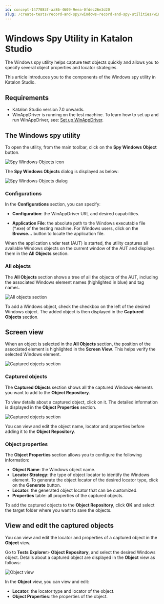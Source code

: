 ```yaml
---
id: concept-1477083f-aa86-4609-9eea-0fdec26e3d20
slug: /create-tests/record-and-spy/windows-record-and-spy-utilities/windows-spy-utility-in-katalon-studio
---
```


# Windows Spy Utility in Katalon Studio

The Windows spy utility helps capture test objects quickly and allows you to specify several object properties and locator strategies.

This article introduces you to the components of the Windows spy utility in Katalon Studio.

## Requirements

-   Katalon Studio version 7.0 onwards.
-   WinAppDriver is running on the test machine. To learn how to set up and run WinAppDriver, see: [Set up WinAppDriver](/create-tests/manage-projects/set-up-projects/windows-desktop-apps-testing/set-up-winappdriver-in-katalon-studio).

## The Windows spy utility

To open the utility, from the main toolbar, click on the **Spy Windows Object** button.

<img src="https://github.com/katalon-studio/docs-images/raw/master/katalon-studio/docs/windows-spy-utility/KS-Windows-Spy-Objects-button.png" alt="Spy Windows Objects icon" />

The **Spy Windows Objects** dialog is displayed as below:

<img src="https://github.com/katalon-studio/docs-images/raw/master/katalon-studio/docs/windows-spy-utility/KS-Windows-Object-Spy-dialog.png" alt="Spy Windows Objects dialog" />

### Configurations

In the **Configurations** section, you can specify:

-   **Configuration**: the WinAppDriver URL and desired capabilities.

-   **Application File**: the absolute path to the Windows executable file \(\*.exe\) of the testing machine. For Windows users, click on the **Browse...** button to locate the application file.


When the application under test \(AUT\) is started, the utility captures all available Windows objects on the current window of the AUT and displays them in the **All Objects** section.

### All objects

The **All Objects** section shows a tree of all the objects of the AUT, including the associated Windows element names \(highlighted in blue\) and tag names.

<img src="https://github.com/katalon-studio/docs-images/raw/master/katalon-studio/docs/windows-spy-utility/KS-All-Objects-section.png" alt="All objects section" />

To add a Windows object, check the checkbox on the left of the desired Windows object. The added object is then displayed in the **Captured Objects** section.

## Screen view

When an object is selected in the **All Objects** section, the position of the associated element is highlighted in the **Screen View**. This helps verify the selected Windows element.

<img src="https://github.com/katalon-studio/docs-images/raw/master/katalon-studio/docs/windows-spy-utility/KS-Screen-View-section.png" alt="Captured objects section" />

### Captured objects

The **Captured Objects** section shows all the captured Windows elements you want to add to the **Object Repository**.

To view details about a captured object, click on it. The detailed information is displayed in the **Object Properties** section.

<img src="https://github.com/katalon-studio/docs-images/raw/master/katalon-studio/docs/windows-spy-utility/KS-Captured-Objects-section.png" alt="Captured objects section" />

You can view and edit the object name, locator and properties before adding it to the **Object Repository**.

### Object properties

The **Object Properties** section allows you to configure the following information:

-   **Object Name**: the Windows object name.
-   **Locator Strategy**: the type of object locator to identify the Windows element. To generate the object locator of the desired locator type, click on the **Generate** button.
-   **Locator**: the generated object locator that can be customized.
-   **Properties** table: all properties of the captured objects.

To add the captured objects to the **Object Repository**, click **OK** and select the target folder where you want to save the objects.

## View and edit the captured objects

You can view and edit the locator and properties of a captured object in the **Object** view.

Go to **Tests Explorer**&gt; **Object Repository**, and select the desired Windows object. Details about a captured object are displayed in the **Object** view as follows:

<img src="https://github.com/katalon-studio/docs-images/raw/master/katalon-studio/docs/windows-spy-utility/KS-Object-view.png" alt="Object view" />

In the **Object** view, you can view and edit:

-   **Locator**: the locator type and locator of the object.
-   **Object Properties**: the properties of the object.